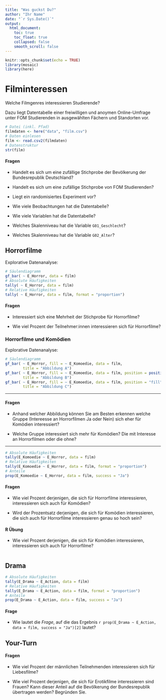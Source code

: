 ```yaml
---
title: "Was guckst Du?"
author: "Ihr Name"
date: "`r Sys.Date()`"
output:
  html_document:
    toc: true
    toc_float: true
    collapsed: false
    smooth_scroll: false
---
```


```r
knitr::opts_chunk$set(echo = TRUE)
library(mosaic)
library(here)
```

# Filminteressen

Welche Filmgenres interessieren Studierende? 

Dazu liegt Datentabelle einer freiwilligen und anoymen Online-Umfrage unter FOM Studierenden in ausgewählten Fächern und Standorten vor.

<!-- Technischer Hinweis: das Paket here (https://here.r-lib.org/) ermöglicht einen einfacheren Umgang mit Datei(pfaden) innerhalb von RStudio Projekten. Die csv Datei "film.csv" befindet sich im Projektordner "data". -->

```r
# Datei (inkl. Pfad)
filmdaten <- here("data", "film.csv")
# Daten einlesen
film <- read.csv2(filmdaten)
# Datenstruktur
str(film)
```

#### Fragen

- Handelt es sich um eine zufällige Stichprobe der Bevölkerung der Bundesrepublik Deutschland?

- Handelt es sich um eine zufällige Stichprobe von FOM Studierenden?

- Liegt ein randomisiertes Experiment vor?

- Wie viele Beobachtungen hat die Datentabelle?

- Wie viele Variablen hat die Datentabelle?

- Welches Skalenniveau hat die Variable `G01_Geschlecht`?

- Welches Skalenniveau hat die Variable `G02_Alter`?

## Horrorfilme

Explorative Datenanalyse:

```r
# Säulendiagramm
gf_bar( ~ E_Horror, data = film)
# Absolute Häufigkeiten
tally( ~ E_Horror, data = film)
# Relative Häufigkeiten
tally( ~ E_Horror, data = film, format = "proportion")
```


#### Fragen

- Interessiert sich eine Mehrheit der Stichprobe für Horrorfilme?

- Wie viel Prozent der Teilnehmer:innen interessieren sich für Horrorfilme?

### Horrorfilme und Komödien

Explorative Datenanalyse:

```r
# Säulendiagramm
gf_bar( ~ E_Horror, fill = ~ E_Komoedie, data = film, 
        title = "Abbildung A")
gf_bar( ~ E_Horror, fill = ~ E_Komoedie, data = film, position = position_dodge(),
        title = "Abbildung B")
gf_bar( ~ E_Horror, fill = ~ E_Komoedie, data = film, position = "fill",
        title = "Abbildung C")
```

***

#### Fragen

- Anhand welcher Abbildung können Sie am Besten erkennen welche Gruppe (Intereesse an Horrorfilmen Ja oder Nein) sich eher für Komödien interessiert?

- Welche Gruppe interessiert sich mehr für Komödien? Die mit Interesse an Horrorfilmen oder die ohne?

***

```r
# Absolute Häufigkeiten
tally(E_Komoedie ~ E_Horror, data = film)
# Relative Häufigkeiten
tally(E_Komoedie ~ E_Horror, data = film, format = "proportion")
# Anteile
prop(E_Komoedie ~ E_Horror, data = film, success = "Ja")
```

#### Fragen

- Wie viel Prozent derjenigen, die sich für Horrorfilme interessieren, interessieren sich auch für Komödien?

- Wird der Prozentsatz derjenigen, die sich für Komödien interessieren, die sich auch für Horrorfilme interessieren genau so hoch sein?

#### R Übung

- Wie viel Prozent derjenigen, die sich für Komödien interessieren, interessieren sich auch für Horrorfilme?

```r

```

## Drama

```r
# Absolute Häufigkeiten
tally(E_Drama ~ E_Action, data = film)
# Relative Häufigkeiten
tally(E_Drama ~ E_Action, data = film, format = "proportion")
# Anteile
prop(E_Drama ~ E_Action, data = film, success = "Ja")
```

#### Frage

- Wie lautet die *Frage*, auf die das Ergebnis `r prop(E_Drama ~ E_Action, data = film, success = "Ja")[2]` lautet?

## Your-Turn

#### Fragen

- Wie viel Prozent der männlichen Teilnehmenden interessieren sich für Liebesfilme?

- Wie viel Prozent derjenigen, die sich für Erotikfilme interessieren sind Frauen? Kann dieser Anteil auf die Bevölkerung der Bundesrepublik übertragen werden? Begründen Sie.

